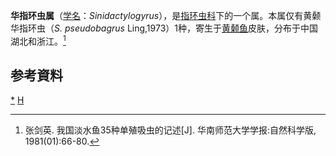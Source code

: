 {{Automatic Taxobox
| taxon = Sinidactylogyrus
| authority = 
}}

'''华指环虫属'''（[[学名|学名]]：''Sinidactylogyrus''），是[[指环虫科|指环虫科]]下的一个属。本属仅有黄颡华指环虫（''S. pseudobagrus'' Ling,1973）1种，寄生于[[黄颡鱼|黄颡鱼]]皮肤，分布于中国湖北和浙江。<ref>张剑英. 我国淡水鱼35种单殖吸虫的记述[J]. 华南师范大学学报:自然科学版, 1981(01):66-80.</ref>

==参考資料==
{{reflist}}

{{taxonbar}}
[[Category:_华指环虫属|*]]
[[Category:_指环虫科|H]]